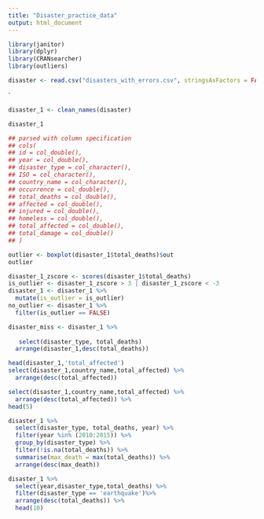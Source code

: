 ```yaml
---
title: "Disaster_practice_data"
output: html_document
---
```


```r
library(janitor)
library(dplyr)
library(CRANsearcher)
library(outliers)

```



```r
disaster <- read.csv("disasters_with_errors.csv", stringsAsFactors = FALSE)
```

`
```r
disaster_1 <- clean_names(disaster) 

disaster_1
```


```r
## parsed with column specification
## cols(
## id = col_double(),
## year = col_double(),
## disaster_type = col_character(),
## ISO = col_character(),
## country_name = col_character(),
## occurrence = col_double(),
## total_deaths = col_double(),
## affected = col_double(),
## injured = col_double(),
## homeless = col_double(),
## total_affected = col_double(),
## total_damage = col_double()
## )
```


```r
outlier <- boxplot(disaster_1$total_deaths)$out
outlier

```
```r
disaster_1_zscore <- scores(disaster_1$total_deaths)
is_outlier <- disaster_1_zscore > 3 | disaster_1_zscore < -3
disaster_1 <- disaster_1 %>%
  mutate(is_outlier = is_outlier)
no_outlier <- disaster_1 %>%
  filter(is_outlier == FALSE)
```

```r
disaster_miss <- disaster_1 %>% 
  
   select(disaster_type, total_deaths)
  arrange(disaster_1,desc(total_deaths))
```


```r
head(disaster_1,'total_affected')
select(disaster_1,country_name,total_affected) %>%
  arrange(desc(total_affected))
```

```r
select(disaster_1,country_name,total_affected) %>%
  arrange(desc(total_affected)) %>%
head(5)
```

```r

disaster_1 %>% 
  select(disaster_type, total_deaths, year) %>%
  filter(year %in% (2010:2015)) %>% 
  group_by(disaster_type) %>%
  filter(!is.na(total_deaths)) %>%
  summarise(max_death = max(total_deaths)) %>%
  arrange(desc(max_death))

```

```r
disaster_1 %>%
  select(year,disaster_type,total_deaths) %>%
  filter(disaster_type == 'earthquake')%>%
  arrange(desc(total_deaths)) %>%
  head(10)
```

